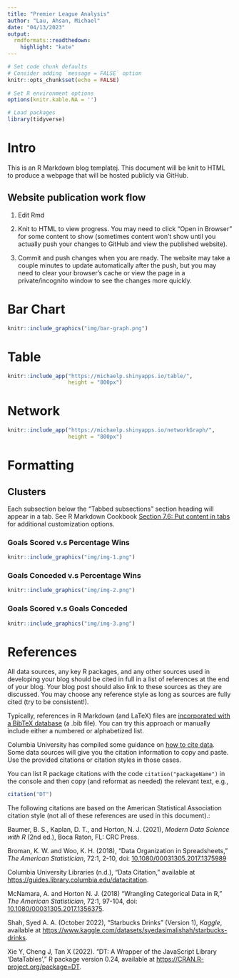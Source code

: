 ```yaml
---
title: "Premier League Analysis"
author: "Lau, Ahsan, Michael" 
date: "04/13/2023"
output:
  rmdformats::readthedown:
    highlight: "kate"
---
```


```r
# Set code chunk defaults 
# Consider adding `message = FALSE` option
knitr::opts_chunk$set(echo = FALSE) 
                      
# Set R environment options
options(knitr.kable.NA = '')

# Load packages
library(tidyverse)

```

# Intro

This is an R Markdown blog templatej. This document will be knit to HTML to produce a webpage that will be hosted publicly via GitHub.

## Website publication work flow

1.  Edit Rmd

2.  Knit to HTML to view progress. You may need to click "Open in Browser" for some content to show (sometimes content won't show until you actually push your changes to GitHub and view the published website).

3.  Commit and push changes when you are ready. The website may take a couple minutes to update automatically after the push, but you may need to clear your browser's cache or view the page in a private/incognito window to see the changes more quickly.

# Bar Chart

```r
knitr::include_graphics("img/bar-graph.png") 
```

# Table

```r
knitr::include_app("https://michaelp.shinyapps.io/table/",
                   height = "800px")
```

# Network

```r
knitr::include_app("https://michaelp.shinyapps.io/networkGraph/",
                   height = "800px")
```

# Formatting

## Clusters {.tabset}

Each subsection below the "Tabbed subsections" section heading will appear in a tab. See R Markdown Cookbook [Section 7.6: Put content in tabs](https://bookdown.org/yihui/rmarkdown-cookbook/html-tabs.html) for additional customization options.

### Goals Scored v.s Percentage Wins

```r
knitr::include_graphics("img/img-1.png") 
```

### Goals Conceded v.s Percentage Wins

```r
knitr::include_graphics("img/img-2.png")
```

### Goals Scored v.s Goals Conceded

```r
knitr::include_graphics("img/img-3.png")
```

# References

All data sources, any key R packages, and any other sources used in developing your blog should be cited in full in a list of references at the end of your blog. Your blog post should also link to these sources as they are discussed. You may choose any reference style as long as sources are fully cited (try to be consistent!).

Typically, references in R Markdown (and LaTeX) files are [incorporated with a BibTeX database](https://bookdown.org/yihui/rmarkdown-cookbook/bibliography.html) (a .bib file). You can try this approach or manually include either a numbered or alphabetized list.

Columbia University has compiled some guidance on [how to cite data](https://guides.library.columbia.edu/datacitation). Some data sources will give you the citation information to copy and paste. Use the provided citations or citation styles in those cases.

You can list R package citations with the code `citation("packageName")` in the console and then copy (and reformat as needed) the relevant text, e.g.,

```r
citation("DT")
```

The following citations are based on the American Statistical Association citation style (not all of these references are used in this document).:

<!-- Textbook -->

Baumer, B. S., Kaplan, D. T., and Horton, N. J. (2021), *Modern Data Science with R* (2nd ed.), Boca Raton, FL: CRC Press.

<!-- Journal article -->

Broman, K. W. and Woo, K. H. (2018), "Data Organization in Spreadsheets," *The American Statistician*, 72:1, 2-10, doi: [10.1080/00031305.2017.1375989](https://doi.org/10.1080/00031305.2017.1375989)

<!-- Website -->

Columbia University Libraries (n.d.), "Data Citation," available at <https://guides.library.columbia.edu/datacitation>.

<!-- Journal article -->

McNamara, A. and Horton N. J. (2018) "Wrangling Categorical Data in R," *The American Statistician*, 72:1, 97-104, doi: [10.1080/00031305.2017.1356375](https://doi.org/10.1080/00031305.2017.1356375).

<!-- Dataset -->

Shah, Syed A. A. (October 2022), "Starbucks Drinks" (Version 1), *Kaggle*, available at <https://www.kaggle.com/datasets/syedasimalishah/starbucks-drinks>.

<!-- R package -->

Xie Y, Cheng J, Tan X (2022). "DT: A Wrapper of the JavaScript Library 'DataTables'," R package version 0.24, available at <https://CRAN.R-project.org/package=DT>.
